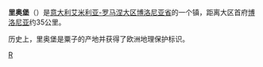 {{Infobox Settlement
| name = 里奥堡<br/>Castel del Rio
| image_skyline = 
| imagesize = 
| image_caption = 
| image_flag = 
| image_shield = Castel del Rio-Stemma.png
| pushpin_map = Italy
| pushpin_label_position = bottom
| subdivision_type = 国家
| subdivision_name = {{ITA}}
| subdivision_type1 = [[意大利行政区划|大区]]
| subdivision_name1 = [[艾米利亚-罗马涅大区|艾米利亚-罗马涅大区]]
| subdivision_type2 = [[意大利行政区划|省]]
| subdivision_name2 =  [[博洛尼亚省|博洛尼亚省]]
| elevation_m = 215
| elevation_ft = 
| area_total_km2 = 52.56
| population_as_of = 2008年
| population_total = 1233
| population_density_km2 = auto
| timezone = [[CET|CET]]
| utc_offset = +1
| timezone_DST = [[CEST|CEST]]
| utc_offset_DST = +2
| website =  
}}
'''里奥堡'''（{{lang-it|Castel del Rio}}）是[[意大利|意大利]][[艾米利亚-罗马涅大区|艾米利亚-罗马涅大区]][[博洛尼亚省|博洛尼亚省]]的一个镇，距离大区首府[[博洛尼亚|博洛尼亚]]约35公里。

历史上，里奥堡是粟子的产地并获得了欧洲地理保护标识。

{{博洛尼亞省市鎮}}
{{normdaten}}
{{Italy-geo-stub}}

[[Category:博洛尼亚广域市市镇|R]]